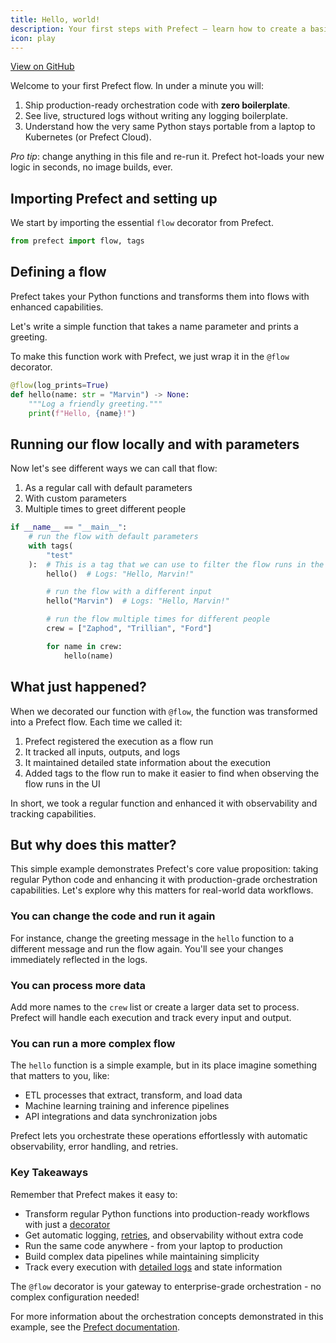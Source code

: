 ```yaml
---
title: Hello, world!
description: Your first steps with Prefect – learn how to create a basic flow and understand core concepts.
icon: play
---
```


<a href="https://github.com/PrefectHQ/prefect/blob/main/examples/examples/hello_world.py" target="_blank">View on GitHub</a>


Welcome to your first Prefect flow. In under a minute you will:
1. Ship production-ready orchestration code with **zero boilerplate**.
2. See live, structured logs without writing any logging boilerplate.
3. Understand how the very same Python stays portable from a laptop to Kubernetes (or Prefect Cloud).

*Pro tip*: change anything in this file and re-run it. Prefect hot-loads your new logic in seconds, no image builds, ever.

## Importing Prefect and setting up

We start by importing the essential `flow` decorator from Prefect.

```python
from prefect import flow, tags

```

## Defining a flow

Prefect takes your Python functions and transforms them into flows with enhanced capabilities.

Let's write a simple function that takes a name parameter and prints a greeting.

To make this function work with Prefect, we just wrap it in the `@flow` decorator.

```python
@flow(log_prints=True)
def hello(name: str = "Marvin") -> None:
    """Log a friendly greeting."""
    print(f"Hello, {name}!")


```

## Running our flow locally and with parameters

Now let's see different ways we can call that flow:

1. As a regular call with default parameters
2. With custom parameters
3. Multiple times to greet different people

```python
if __name__ == "__main__":
    # run the flow with default parameters
    with tags(
        "test"
    ):  # This is a tag that we can use to filter the flow runs in the UI
        hello()  # Logs: "Hello, Marvin!"

        # run the flow with a different input
        hello("Marvin")  # Logs: "Hello, Marvin!"

        # run the flow multiple times for different people
        crew = ["Zaphod", "Trillian", "Ford"]

        for name in crew:
            hello(name)

```

## What just happened?

When we decorated our function with `@flow`, the function was transformed into a Prefect flow. Each time we called it:

1. Prefect registered the execution as a flow run
2. It tracked all inputs, outputs, and logs
3. It maintained detailed state information about the execution
4. Added tags to the flow run to make it easier to find when observing the flow runs in the UI

In short, we took a regular function and enhanced it with observability and tracking capabilities.

## But why does this matter?

This simple example demonstrates Prefect's core value proposition: taking regular Python code and enhancing it with production-grade orchestration capabilities. Let's explore why this matters for real-world data workflows.

### You can change the code and run it again

For instance, change the greeting message in the `hello` function to a different message and run the flow again.
You'll see your changes immediately reflected in the logs.

### You can process more data

Add more names to the `crew` list or create a larger data set to process. Prefect will handle each execution and track every input and output.

### You can run a more complex flow

The `hello` function is a simple example, but in its place imagine something that matters to you, like:

* ETL processes that extract, transform, and load data
* Machine learning training and inference pipelines
* API integrations and data synchronization jobs

Prefect lets you orchestrate these operations effortlessly with automatic observability, error handling, and retries.

### Key Takeaways

Remember that Prefect makes it easy to:

* Transform regular Python functions into production-ready workflows with just a [decorator](https://docs.prefect.io/v3/develop/write-flows#write-and-run-flows)
* Get automatic logging, [retries](https://docs.prefect.io/v3/develop/write-tasks#retries), and observability without extra code
* Run the same code anywhere - from your laptop to production
* Build complex data pipelines while maintaining simplicity
* Track every execution with [detailed logs](https://docs.prefect.io/v3/develop/logging#configure-logging) and state information

The `@flow` decorator is your gateway to enterprise-grade orchestration - no complex configuration needed!


For more information about the orchestration concepts demonstrated in this example, see the [Prefect documentation](https://docs.prefect.io/).
